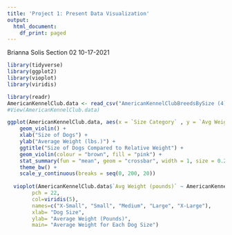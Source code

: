 ```yaml
---
title: 'Project 1: Present Data Visualization'
output:
  html_document:
    df_print: paged
---
```


Brianna Solis 
Section 02
10-17-2021

```r
library(tidyverse)
library(ggplot2)
library(vioplot)
library(viridis)
```

```r
library(readr)
AmericanKennelClub.data <- read_csv("AmericanKennelClubBreedsBySize (4).csv")
#View(AmericanKennelClub.data)
```

```r
ggplot(AmericanKennelClub.data, aes(x = `Size Category` , y = `Avg Weight (pounds)`)) + 
    geom_violin() + 
    xlab("Size of Dogs") + 
    ylab("Average Weight (lbs.)") + 
    ggtitle("Size of Dogs Compared to Relative Weight") + 
    geom_violin(colour = "brown", fill = "pink") + 
    stat_summary(fun = "mean", geom = "crossbar", width = 1, size = 0.2, colour = "blue") +
    theme_bw() + 
    scale_y_continuous(breaks = seq(0, 200, 20)) 
  
  vioplot(AmericanKennelClub.data$`Avg Weight (pounds)` ~ AmericanKennelClub.data$`Size Category`,
        pch = 22, 
        col=viridis(5), 
        names=c("X-Small", "Small", "Medium", "Large", "X-Large"), 
        xlab= "Dog Size",
        ylab= "Average Weight (Pounds)", 
        main= "Average Weight for Each Dog Size")
```